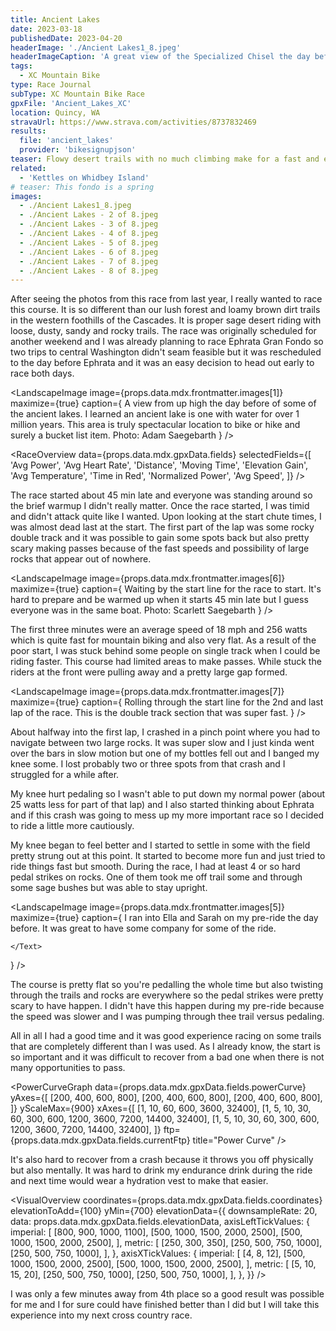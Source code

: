 ```yaml
---
title: Ancient Lakes
date: 2023-03-18
publishedDate: 2023-04-20
headerImage: './Ancient Lakes1_8.jpeg'
headerImageCaption: 'A great view of the Specialized Chisel the day before the race. I started from different parking lot and promptly hit a double black trail getting down from here. Photo: Adam Saegebarth'
tags:
  - XC Mountain Bike
type: Race Journal
subType: XC Mountain Bike Race
gpxFile: 'Ancient_Lakes_XC'
location: Quincy, WA
stravaUrl: https://www.strava.com/activities/8737832469
results:
  file: 'ancient_lakes'
  provider: 'bikesignupjson'
teaser: Flowy desert trails with no much climbing make for a fast and exciting race but with a few challenges.
related:
  - 'Kettles on Whidbey Island'
# teaser: This fondo is a spring
images:
  - ./Ancient Lakes1_8.jpeg
  - ./Ancient Lakes - 2 of 8.jpeg
  - ./Ancient Lakes - 3 of 8.jpeg
  - ./Ancient Lakes - 4 of 8.jpeg
  - ./Ancient Lakes - 5 of 8.jpeg
  - ./Ancient Lakes - 6 of 8.jpeg
  - ./Ancient Lakes - 7 of 8.jpeg
  - ./Ancient Lakes - 8 of 8.jpeg
---
```


After seeing the photos from this race from last year, I really wanted to race this
course. It is so different than our lush forest and loamy brown dirt trails in the
western foothills of the Cascades. It is proper sage desert riding with loose, dusty,
sandy and rocky trails. The race was originally scheduled for another weekend and
I was already planning to race Ephrata Gran Fondo so two trips to central Washington
didn't seam feasible but it was rescheduled to the day before Ephrata and it was
an easy decision to head out early to race both days.

<LandscapeImage
  image={props.data.mdx.frontmatter.images[1]}
  maximize={true}
  caption={
    <Text>
      A view from up high the day before of some of the ancient lakes. I learned
      an ancient lake is one with water for over 1 million years. This area is
      truly spectacular location to bike or hike and surely a bucket list item.
      Photo: Adam Saegebarth
    </Text>
  }
/>

<RaceOverview
  data={props.data.mdx.gpxData.fields}
  selectedFields={[
    'Avg Power',
    'Avg Heart Rate',
    'Distance',
    'Moving Time',
    'Elevation Gain',
    'Avg Temperature',
    'Time in Red',
    'Normalized Power',
    'Avg Speed',
  ]}
/>
<StravaLink stravaUrl={props.data.mdx.frontmatter.stravaUrl} />

The race started about 45 min late and everyone was standing around so the brief warmup I didn't really matter. Once the race started, I was timid and didn't attack quite like I wanted. Upon looking at the start chute times, I was almost dead last at the start. The first part of the lap was some rocky double track and it was possible to gain some spots back but also pretty scary making passes because of the fast speeds and possibility of large rocks that appear out of nowhere.

<LandscapeImage
  image={props.data.mdx.frontmatter.images[6]}
  maximize={true}
  caption={
    <Text>
      Waiting by the start line for the race to start. It's hard to prepare and
      be warmed up when it starts 45 min late but I guess everyone was in the
      same boat. Photo: Scarlett Saegebarth
    </Text>
  }
/>

The first three minutes were an average speed of 18 mph and 256 watts which is quite fast for mountain biking and also very flat. As a result of the poor start, I was stuck behind some people on single track when I could be riding faster. This course had limited areas to make passes. While stuck the riders at the front were pulling away and a pretty large gap formed.

<LandscapeImage
  image={props.data.mdx.frontmatter.images[7]}
  maximize={true}
  caption={
    <Text>
      Rolling through the start line for the 2nd and last lap of the race. This
      is the double track section that was super fast.
    </Text>
  }
/>

About halfway into the first lap, I crashed in a pinch point where you had to navigate
between two large rocks. It was super slow and I just kinda went over the bars in
slow motion but one of my bottles fell out and I banged my knee some. I lost probably
two or three spots from that crash and I struggled for a while after.

<LandscapeImage image={props.data.mdx.frontmatter.images[4]} maximize={true} />

My knee hurt pedaling so I wasn't able to put down my normal power (about 25 watts less for part
of that lap) and I also started thinking about Ephrata and if this crash was going
to mess up my more important race so I decided to ride a little more cautiously.

<PowerBreakdown
  powerZoneBuckets={props.data.mdx.gpxData.fields.powerZoneBuckets}
  powerZones={props.data.mdx.gpxData.fields.powerZones}
/>

My knee began to feel better and I started to settle in some with the field pretty strung out at this point. It started to become more fun and just tried to ride things fast but smooth. During the race, I had at least 4 or so hard pedal strikes on rocks. One of them took me off trail some and through some sage bushes but was able to stay upright.

<LandscapeImage image={props.data.mdx.frontmatter.images[3]} maximize={true} />

<LandscapeImage
  image={props.data.mdx.frontmatter.images[5]}
  maximize={true}
  caption={
    <Text>
      I ran into <Link href="https://www.instagram.com/ellaad/">Ella</Link> and <Link href="https://www.instagram.com/_sarahnade/">Sarah</Link> on my pre-ride the day before. It was great to have some company for some of the ride.

    </Text>

}
/>

The course is pretty flat so you're pedalling the whole time but also twisting through the trails and rocks are everywhere so the pedal strikes were pretty scary to have happen. I didn't have this happen during my pre-ride because the speed was slower and I was pumping through thee trail versus pedaling.

<MatchesBurned data={props.data.mdx.gpxData.fields.matchesBurned} />

All in all I had a good time and it was good experience racing on some trails that are completely different than I was used. As I already know, the start is so important and it was difficult to recover from a bad one when there is not many opportunities to pass.

<PowerCurveGraph
  data={props.data.mdx.gpxData.fields.powerCurve}
  yAxes={[
    [200, 400, 600, 800],
    [200, 400, 600, 800],
    [200, 400, 600, 800],
  ]}
  yScaleMax={900}
  xAxes={[
    [1, 10, 60, 600, 3600, 32400],
    [1, 5, 10, 30, 60, 300, 600, 1200, 3600, 7200, 14400, 32400],
    [1, 5, 10, 30, 60, 300, 600, 1200, 3600, 7200, 14400, 32400],
  ]}
  ftp={props.data.mdx.gpxData.fields.currentFtp}
  title="Power Curve"
/>

It's also hard to recover from a crash because it throws you off physically but also mentally. It was hard to drink my endurance drink during the ride and next time would wear a hydration vest to make that easier.

<VisualOverview
  coordinates={props.data.mdx.gpxData.fields.coordinates}
  elevationToAdd={100}
  yMin={700}
  elevationData={{
    downsampleRate: 20,
    data: props.data.mdx.gpxData.fields.elevationData,
    axisLeftTickValues: {
      imperial: [
        [800, 900, 1000, 1100],
        [500, 1000, 1500, 2000, 2500],
        [500, 1000, 1500, 2000, 2500],
      ],
      metric: [
        [250, 300, 350],
        [250, 500, 750, 1000],
        [250, 500, 750, 1000],
      ],
    },
    axisXTickValues: {
      imperial: [
        [4, 8, 12],
        [500, 1000, 1500, 2000, 2500],
        [500, 1000, 1500, 2000, 2500],
      ],
      metric: [
        [5, 10, 15, 20],
        [250, 500, 750, 1000],
        [250, 500, 750, 1000],
      ],
    },
  }}
/>

I was only a few minutes away from 4th place so a good result was possible for me and I for sure could have finished better than I did but I will take this experience into my next cross country race.

<RaceResults
  data={props.data.mdx.results.fields.data}
  numbersToHighlight={[...Array(12).keys()]}
  distance={props.data.mdx.gpxData.fields.distance}
  racerName="Adam Saegebarth"
  showSpeed={false}
/>
